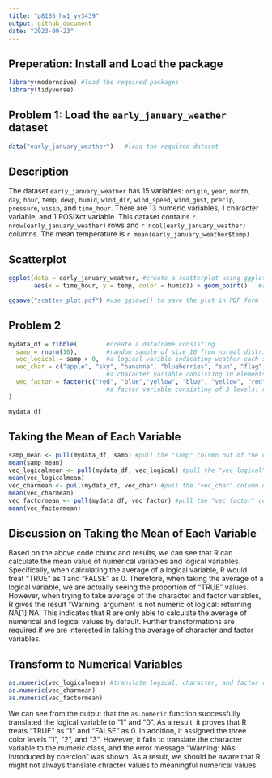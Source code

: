 ```yaml
---
title: "p8105_hw1_yy3439"
output: github_document
date: "2023-09-23"
---
```

## Preperation: Install and Load the package

```r
library(moderndive) #load the required packages
library(tidyverse)
```



## Problem 1: Load the `early_january_weather` dataset

```r
data("early_january_weather")   #load the required dataset

```



## Description

The dataset `early_january_weather` has 15 variables: `origin`, `year`, `month`, `day`, `hour`, `temp`, `dewp`, `humid`, `wind_dir`, `wind_speed`, `wind_gust`, `precip`, `pressure`, `visib`, and `time_hour`. There are 13 numeric variables, 1 character variable, and 1 POSIXct variable. This dataset contains `r nrow(early_january_weather)` rows and `r ncol(early_january_weather)` columns. The mean temperature is `r mean(early_january_weather$temp)` .




## Scatterplot


```r
ggplot(data = early_january_weather, #create a scatterplot using ggplot
       aes(x = time_hour, y = temp, color = humid)) + geom_point()   #add color 

ggsave("scatter_plot.pdf") #use ggsave() to save the plot in PDF form
```




## Problem 2


```r
mydata_df = tibble(        #create a dataframe consisting 
  samp = rnorm(10),        #random sample of size 10 from normal distribution using rnorm function
  vec_logical = samp > 0,  #a logical varible indicating weather each smaple is greater than 0 
  vec_char = c("apple", "sky", "bananna", "blueberries", "sun", "flag", "sea", "shirt", "cherry", "light"),  
                           #a character variable consisting 10 elements
  vec_factor = factor(c("red", "blue","yellow", "blue", "yellow", "red", "blue", "blue", "red", "red"))
                           #a factor variable consisting of 3 levels: red, blue, and yellow
)

mydata_df
```


## Taking the Mean of Each Variable


```r
samp_mean <- pull(mydata_df, samp) #pull the "samp" column out of the dataframe and take the mean of it 
mean(samp_mean)
vec_logicalmean <- pull(mydata_df, vec_logical) #pull the "vec_logical" column out of the dataframe and take the mean of it 
mean(vec_logicalmean)
vec_charmean <- pull(mydata_df, vec_char) #pull the "vec_char" column out of the dataframe and take the mean of it 
mean(vec_charmean)
vec_factormean <- pull(mydata_df, vec_factor) #pull the "vec_factor" column out of the dataframe and take the mean of it 
mean(vec_factormean)
```

## Discussion on Taking the Mean of Each Variable

Based on the above code chunk and results, we can see that R can calculate the mean value of numerical variables and logical variables. Specifically, when calculating the average of a logical variable, R would treat "TRUE" as 1 and "FALSE" as 0. Therefore, when taking the average of a logical variable, we are actually seeing the proportion of "TRUE" values. However, when trying to take average of the character and factor variables, R gives the result "Warning: argument is not numeric ot logical: returning NA[1] NA. This indicates that R are only able to calculate the average of numerical and logical values by default. Further transformations are required if we are interested in taking the average of character and factor variables. 



## Transform to Numerical Variables


```r
as.numeric(vec_logicalmean) #translate logical, character, and factor variables to numerical variables
as.numeric(vec_charmean)
as.numeric(vec_factormean)
```

We can see from the output that the `as.numeric` function successfully translated the logical variable to "1" and "0". As a result, it proves that R treats "TRUE" as "1" and "FALSE" as 0. In addition, it assigned the three color levels "1", "2", and "3". However, it fails to translate the character variable to the numeric class, and the error message "Warning: NAs introduced by coercion" was shown. As a result, we should be aware that R might not always translate chracter values to meaningful numerical values. 
